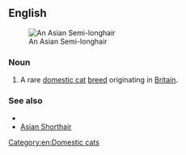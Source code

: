 ==English==
[[File:Tiffanie at cat show.jpg|thumb|An Asian Semi-longhair]]

===Noun===
{{en-noun|head=[[Asian]] [[semi-longhair|Semi-longhair]]}}

# A rare [[domestic cat]] [[breed]] originating in [[Britain]].

===See also===
* {{pedia}}
* [[Asian Shorthair]]

[[Category:en:Domestic cats]]